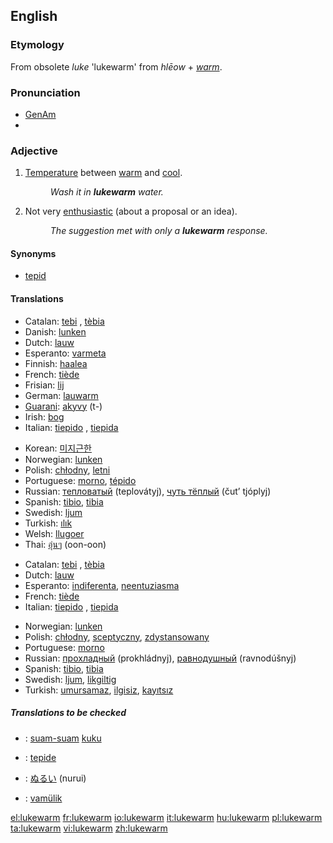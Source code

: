 ==English==

===Etymology===
From obsolete ''luke'' 'lukewarm' from {{OE.}} ''hlēow'' + ''[[warm]]''.

===Pronunciation===
*[[w:General American|GenAm]] {{IPA|[ˌlukˈwɔɹm]}}
*{{audio|en-us-lukewarm.ogg|Audio (US)}}

===Adjective===
{{en-adj|-}}

# [[temperature|Temperature]] between [[warm]] and [[cool]].
#:''Wash it in '''lukewarm''' water.''
# Not very [[enthusiastic]] (about a proposal or an idea).
#:''The suggestion met with only a '''lukewarm''' response.''

====Synonyms====
*[[tepid]]

====Translations====
{{trans-top|temperature}}
*Catalan: [[tebi]] {{m}}, [[tèbia]] {{f}}
*Danish: [[lunken]]
*Dutch: [[lauw]]
*Esperanto: [[varmeta]]
*Finnish: [[haalea]]
*French: [[tiède]]
*Frisian: [[lij]]
*German: [[lauwarm]]
*[[Guarani]]: [[akyvy]] (t-)
*Irish: [[bog]]
*Italian: [[tiepido]] {{m}}, [[tiepida]] {{f}}
{{trans-mid}}
*Korean: [[미지근한]]
*Norwegian: [[lunken]]
*Polish: [[chłodny]], [[letni]]
*Portuguese: [[morno]], [[tépido]]
*Russian: [[тепловатый]] (teplovátyj), [[чуть тёплый]] (čut’ tjóplyj)
*Spanish: [[tibio]], {{m}} [[tibia]] {{f}}
*Swedish: [[ljum]]
*Turkish: [[ılık]]
*Welsh: [[llugoer]]
*Thai: [[อุ่นๆ]] (oon-oon)
{{trans-bottom}}

{{trans-top|not very enthusiastic}}
*Catalan: [[tebi]] {{m}}, [[tèbia]] {{f}}
*Dutch: [[lauw]]
*Esperanto: [[indiferenta]], [[neentuziasma]]
*French: [[tiède]]
*Italian: [[tiepido]] {{m}}, [[tiepida]] {{f}}
{{trans-mid}}
*Norwegian: [[lunken]]
*Polish: [[chłodny]], [[sceptyczny]], [[zdystansowany]]
*Portuguese: [[morno]]
*Russian: [[прохладный]] (prokhládnyj), [[равнодушный]] (ravnodúšnyj)
*Spanish: [[tibio]], {{m}} [[tibia]] {{f}}
*Swedish: [[ljum]], [[likgiltig]]
*Turkish: [[umursamaz]], [[ilgisiz]], [[kayıtsız]]
{{trans-bottom}}

=====Translations to be checked=====
{{checktrans}}

*{{ttbc|Indonesian}}: [[suam-suam]] [[kuku]]
*{{ttbc|Interlingua}}: [[tepide]]
*{{ttbc|Japanese}}: [[ぬるい]] (nurui)
*{{ttbc|Volapük}}: [[vamülik]]

[[el:lukewarm]]
[[fr:lukewarm]]
[[io:lukewarm]]
[[it:lukewarm]]
[[hu:lukewarm]]
[[pl:lukewarm]]
[[ta:lukewarm]]
[[vi:lukewarm]]
[[zh:lukewarm]]